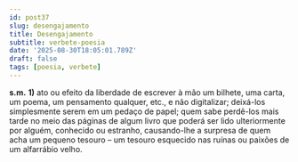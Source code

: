 ```yaml
---
id: post37
slug: desengajamento
title: Desengajamento
subtitle: verbete-poesia
date: '2025-08-30T18:05:01.789Z'
draft: false
tags: [poesia, verbete]
---
```

**s.m.** **1)** ato ou efeito da liberdade de escrever à mão um bilhete, 
uma carta, um poema, um pensamento qualquer, etc., e não digitalizar; 
deixá-los simplesmente serem em um pedaço de papel; 
quem sabe perdê-los mais tarde no meio das páginas de algum livro 
que poderá ser lido ulteriormente por alguém, conhecido ou estranho, 
causando-lhe a surpresa de quem acha um pequeno tesouro – 
um tesouro esquecido nas ruínas ou paixões de um alfarrábio velho.